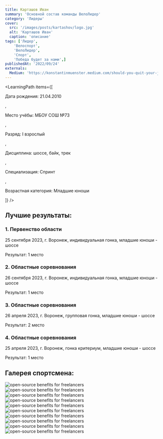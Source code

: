 ```yaml
---
title: Карташов Иван
summary: 'Основной состав команды ВелоЛидер'
category: 'Лидеры'
cover:
  src: '/images/posts/kartashov/logo.jpg'
  alt: 'Карташов Иван'
  caption: 'описание'
tags: ['Лидер',
    'Велоспорт',
    'ВелоЛидер',
    'Спорт',
    'Победа будет за нами',]
publishedAt: '2022/09/24'
externals:
  Medium: 'https://konstantinmuenster.medium.com/should-you-quit-your-job-for-your-side-project-ed77985431c'
---
```

<LearningPath
  items={[
    <p>Дата рождения: 21.04.2010</p>,
    <p>Место учёбы: МБОУ СОШ №73</p>,
    <p>Разряд: I взрослый</p>,
    <p>Дисциплина: шоссе, байк, трек</p>,
    <p>Специализация: Спринт</p>,
    <p>Возрастная категория: Младшие юноши</p>
  ]}
/>

## Лучшие результаты:

### 1. Первенство области 

25 сентября 2023, г. Воронеж, индивидуальная гонка, младшие юноши - шоссе 

Результат: 1 место 

### 2. Областные соревнования 

26 сентября 2023, г. Воронеж, индивидуальная гонка, младшие юноши - шоссе 

Результат: 1 место 

### 3. Областные соревнования 

26 апреля 2023, г. Воронеж, групповая гонка, младшие юноши - шоссе

Результат: 2 место 

### 4. Областные соревнования 

25 апреля 2023, г. Воронеж, гонка критериум, младшие юноши - шоссе 

Результат: 1 место 


## Галерея спортсмена:
<Image
  src="/images/posts/kartashov/1.jpg"
  alt="open-source benefits for freelancers"
/>
<Image
  src="/images/posts/kartashov/2.jpg"
  alt="open-source benefits for freelancers"
/>
<Image
  src="/images/posts/kartashov/3.jpg"
  alt="open-source benefits for freelancers"
/>
<Image
  src="/images/posts/kartashov/4.jpg"
  alt="open-source benefits for freelancers"
/>
<Image
  src="/images/posts/kartashov/5.jpg"
  alt="open-source benefits for freelancers"
/>
<Image
  src="/images/posts/kartashov/6.jpg"
  alt="open-source benefits for freelancers"
/>
<Image
  src="/images/posts/kartashov/7.jpg"
  alt="open-source benefits for freelancers"
/>
<Image
  src="/images/posts/kartashov/8.jpg"
  alt="open-source benefits for freelancers"
/>
<Image
  src="/images/posts/kartashov/9.jpg"
  alt="open-source benefits for freelancers"
/>
<Image
  src="/images/posts/kartashov/10.jpg"
  alt="open-source benefits for freelancers"
/>


